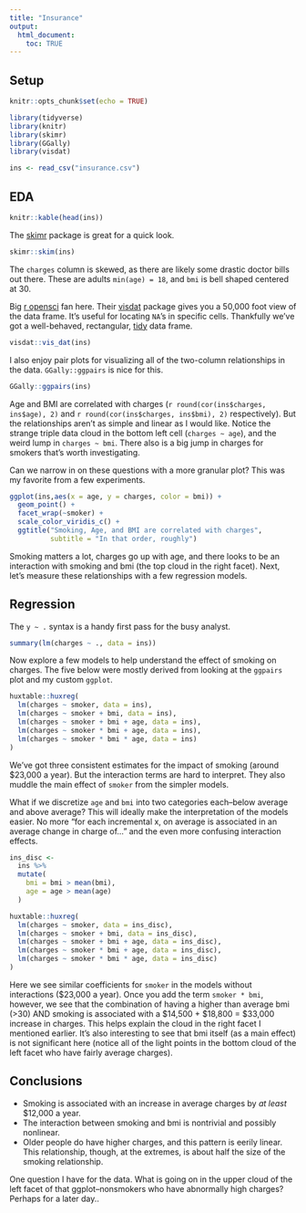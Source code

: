 ```yaml
---
title: "Insurance"
output: 
  html_document:
    toc: TRUE
---
```


## Setup
```r
knitr::opts_chunk$set(echo = TRUE)
```

```r
library(tidyverse)
library(knitr)
library(skimr)
library(GGally)
library(visdat)

ins <- read_csv("insurance.csv")
```

## EDA

```r
knitr::kable(head(ins))
```

The [skimr](https://github.com/ropensci/skimr) package is great for a quick look.
```r
skimr::skim(ins)
```
The `charges` column is skewed, as there are likely some drastic doctor bills out there. These are adults `min(age) = 18`, and `bmi` is bell shaped centered at 30.

Big [r opensci](https://ropensci.org/) fan here. Their [visdat](https://github.com/ropensci/visdat) package gives you a 50,000 foot view of the data frame. It's useful for locating `NA`'s in specific cells. Thankfully we've got a well-behaved, rectangular, [tidy](http://vita.had.co.nz/papers/tidy-data.html) data frame.

```r
visdat::vis_dat(ins)
```

I also enjoy pair plots for visualizing all of the two-column relationships in the data. `GGally::ggpairs` is nice for this.
```r
GGally::ggpairs(ins)
```

Age and BMI are correlated with charges (`r round(cor(ins$charges, ins$age), 2)` and `r round(cor(ins$charges, ins$bmi), 2)` respectively). But the relationships aren't as simple and linear as I would like. Notice the strange triple data cloud in the bottom left cell (`charges ~ age`), and the weird lump in `charges ~ bmi`. There also is a big jump in charges for smokers that's worth investigating. 

Can we narrow in on these questions with a more granular plot? This was my favorite from a few experiments.
```r
ggplot(ins,aes(x = age, y = charges, color = bmi)) + 
  geom_point() + 
  facet_wrap(~smoker) + 
  scale_color_viridis_c() + 
  ggtitle("Smoking, Age, and BMI are correlated with charges", 
          subtitle = "In that order, roughly")
```

Smoking matters a lot, charges go up with age, and there looks to be an interaction with smoking and bmi (the top cloud in the right facet). Next, let's measure these relationships with a few regression models.

## Regression

The `y ~ .` syntax is a handy first pass for the busy analyst.

```r
summary(lm(charges ~ ., data = ins))
```

Now explore a few models to help understand the effect of smoking on charges. The five below were mostly derived from looking at the `ggpairs` plot and my custom `ggplot`. 

```r
huxtable::huxreg(
  lm(charges ~ smoker, data = ins),
  lm(charges ~ smoker + bmi, data = ins),
  lm(charges ~ smoker + bmi + age, data = ins),
  lm(charges ~ smoker * bmi + age, data = ins),
  lm(charges ~ smoker * bmi * age, data = ins)
)
```

We've got three consistent estimates for the impact of smoking (around $23,000 a year). But the interaction terms are hard to interpret. They also muddle the main effect of `smoker` from the simpler models.

What if we discretize `age` and `bmi` into two categories each--below average and above average? This will ideally make the interpretation of the models easier. No more "for each incremental x, on average is associated in an average change in charge of..." and the even more confusing interaction effects. 

```r
ins_disc <-
  ins %>%
  mutate(
    bmi = bmi > mean(bmi),
    age = age > mean(age) 
  )

huxtable::huxreg(
  lm(charges ~ smoker, data = ins_disc),
  lm(charges ~ smoker + bmi, data = ins_disc),
  lm(charges ~ smoker + bmi + age, data = ins_disc),
  lm(charges ~ smoker * bmi + age, data = ins_disc),
  lm(charges ~ smoker * bmi * age, data = ins_disc)
)
```

Here we see similar coefficients for `smoker` in the models without interactions ($23,000 a year). Once you add the term `smoker * bmi`, however, we see that the combination of having a higher than average bmi (>30) AND smoking is associated with a $14,500 + $18,800 = $33,000 increase in charges. This helps explain the cloud in the right facet I mentioned earlier. It's also interesting to see that bmi itself (as a main effect) is not significant here (notice all of the light points in the bottom cloud of the left facet who have fairly average charges). 

## Conclusions

* Smoking is associated with an increase in average charges by *at least* $12,000 a year. 
* The interaction between smoking and bmi is nontrivial and possibly nonlinear.
* Older people do have higher charges, and this pattern is eerily linear. This relationship, though, at the extremes, is about half the size of the smoking relationship. 

One question I have for the data. What is going on in the upper cloud of the left facet of that ggplot--nonsmokers who have abnormally high charges? Perhaps for a later day..
